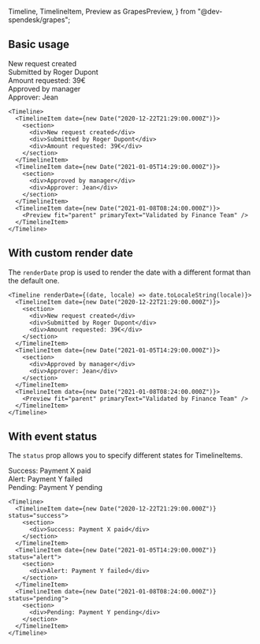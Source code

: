  Timeline,
  TimelineItem,
  Preview as GrapesPreview,
} from "@dev-spendesk/grapes";


## Basic usage

<Preview>
  <Timeline>
    <TimelineItem date={new Date("2020-12-22T21:29:00.000Z")}>
      <section>
        <div>New request created</div>
        <div>Submitted by Roger Dupont</div>
        <div>Amount requested: 39€</div>
      </section>
    </TimelineItem>
    <TimelineItem date={new Date("2021-01-05T14:29:00.000Z")}>
      <section>
        <div>Approved by manager</div>
        <div>Approver: Jean</div>
      </section>
    </TimelineItem>
    <TimelineItem date={new Date("2021-01-08T08:24:00.000Z")}>
      <GrapesPreview fit="parent" primaryText="Validated by Finance Team" />
    </TimelineItem>
  </Timeline>
</Preview>

```tsx
<Timeline>
  <TimelineItem date={new Date("2020-12-22T21:29:00.000Z")}>
    <section>
      <div>New request created</div>
      <div>Submitted by Roger Dupont</div>
      <div>Amount requested: 39€</div>
    </section>
  </TimelineItem>
  <TimelineItem date={new Date("2021-01-05T14:29:00.000Z")}>
    <section>
      <div>Approved by manager</div>
      <div>Approver: Jean</div>
    </section>
  </TimelineItem>
  <TimelineItem date={new Date("2021-01-08T08:24:00.000Z")}>
    <Preview fit="parent" primaryText="Validated by Finance Team" />
  </TimelineItem>
</Timeline>
```

## With custom render date

The `renderDate` prop is used to render the date with a different format than the default one.

<Preview>
  <TimelineWithCustomDate />
</Preview>

```tsx
<Timeline renderDate={(date, locale) => date.toLocaleString(locale)}>
  <TimelineItem date={new Date("2020-12-22T21:29:00.000Z")}>
    <section>
      <div>New request created</div>
      <div>Submitted by Roger Dupont</div>
      <div>Amount requested: 39€</div>
    </section>
  </TimelineItem>
  <TimelineItem date={new Date("2021-01-05T14:29:00.000Z")}>
    <section>
      <div>Approved by manager</div>
      <div>Approver: Jean</div>
    </section>
  </TimelineItem>
  <TimelineItem date={new Date("2021-01-08T08:24:00.000Z")}>
    <Preview fit="parent" primaryText="Validated by Finance Team" />
  </TimelineItem>
</Timeline>
```

## With event status

The `status` prop allows you to specify different states for TimelineItems.

<Preview>
  <Timeline>
    <TimelineItem date={new Date("2020-12-22T21:29:00.000Z")} status="success">
      <section>
        <div>Success: Payment X paid</div>
      </section>
    </TimelineItem>
    <TimelineItem date={new Date("2021-01-05T14:29:00.000Z")} status="alert">
      <section>
        <div>Alert: Payment Y failed</div>
      </section>
    </TimelineItem>
    <TimelineItem date={new Date("2021-01-08T08:24:00.000Z")} status="pending">
      <section>
        <div>Pending: Payment Y pending</div>
      </section>
    </TimelineItem>
  </Timeline>
</Preview>

```tsx
<Timeline>
  <TimelineItem date={new Date("2020-12-22T21:29:00.000Z")} status="success">
    <section>
      <div>Success: Payment X paid</div>
    </section>
  </TimelineItem>
  <TimelineItem date={new Date("2021-01-05T14:29:00.000Z")} status="alert">
    <section>
      <div>Alert: Payment Y failed</div>
    </section>
  </TimelineItem>
  <TimelineItem date={new Date("2021-01-08T08:24:00.000Z")} status="pending">
    <section>
      <div>Pending: Payment Y pending</div>
    </section>
  </TimelineItem>
</Timeline>
```
